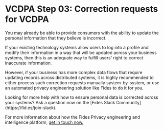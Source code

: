 
# VCDPA Step 03: Correction requests for VCDPA

You may already be able to provide consumers with the ability to update the personal information that they believe is incorrect.

If your existing technology systems allow users to log into a profile and modify their information in a way that will be updated across your business systems, then this is an adequate way to fulfill users' right to correct inaccurate information.

However, if your business has more complex data flows that require updating records across distributed systems, it is highly recommended to either process such correction requests manually system-by-system, or use an automated privacy engineering solution like Fides to do it for you.


<Callout emoji="" type="info">
Looking for more help with how to ensure personal data is corrected across your systems? Ask a question now on the [Fides Slack Community](https://fid.es/join-slack).

For more information about how the Fides Privacy engineering and intelligence platform, [get in touch now.](https://ethyca.com/book-demo)
</Callout>
